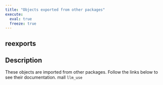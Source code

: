 ```yaml
---
title: "Objects exported from other packages"
execute:
  eval: true
  freeze: true
---
```


## reexports

## Description
These objects are imported from other packages. Follow the links below to see their documentation.  mall `llm_use`










